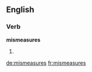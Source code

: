 ==English==

===Verb===
'''mismeasures'''

# {{third-person singular of|mismeasure}}

[[de:mismeasures]]
[[fr:mismeasures]]